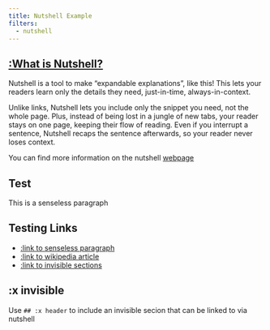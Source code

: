 ```yaml
---
title: Nutshell Example
filters:
  - nutshell
---
```

## [:What is Nutshell?](#what-is-nutshell)
Nutshell is a tool to make "expandable explanations", like this! This lets your readers learn only the details they need, just-in-time, always-in-context.

Unlike links, Nutshell lets you include only the snippet you need, not the whole page. Plus, instead of being lost in a jungle of new tabs, your reader stays on one page, keeping their flow of reading. Even if you interrupt a sentence, Nutshell recaps the sentence afterwards, so your reader never loses context.

You can find more information on the nutshell [webpage](https://ncase.me/nutshell/) 

## Test

This is a senseless paragraph

## Testing Links

- [:link to senseless paragraph](#test)  
- [:link to wikipedia article](https://en.wikipedia.org/wiki/Nutshell)
- [:link to invisible sections](#x-invisible)

## :x invisible

Use `## :x header` to include an invisible secion that can be linked to via nutshell 